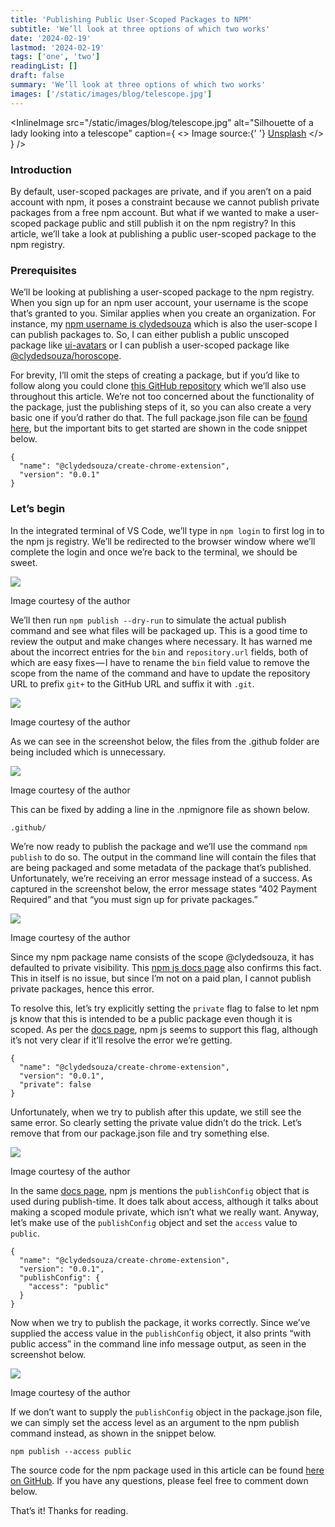 ```yaml
---
title: 'Publishing Public User-Scoped Packages to NPM'
subtitle: 'We’ll look at three options of which two works'
date: '2024-02-19'
lastmod: '2024-02-19'
tags: ['one', 'two']
readingList: []
draft: false
summary: 'We’ll look at three options of which two works'
images: ['/static/images/blog/telescope.jpg']
---
```


<InlineImage
  src="/static/images/blog/telescope.jpg"
  alt="Silhouette of a lady looking into a telescope"
  caption={
    <>
      Image source:{' '}
      <a href="https://unsplash.com/photos/woman-near-tower-viewer-ovz3FAcxL7g">Unsplash</a>
    </>
  }
/>

### Introduction

By default, user-scoped packages are private, and if you aren’t on a paid account with npm, it poses a constraint because we cannot publish private packages from a free npm account. But what if we wanted to make a user-scoped package public and still publish it on the npm registry? In this article, we’ll take a look at publishing a public user-scoped package to the npm registry.

### Prerequisites

We’ll be looking at publishing a user-scoped package to the npm registry. When you sign up for an npm user account, your username is the scope that’s granted to you. Similar applies when you create an organization. For instance, my [npm username is clydedsouza](https://www.npmjs.com/~clydedsouza) which is also the user-scope I can publish packages to. So, I can either publish a public unscoped package like [ui-avatars](https://www.npmjs.com/package/ui-avatars) or I can publish a user-scoped package like [@clydedsouza/horoscope](https://www.npmjs.com/package/@clydedsouza/horoscope).

For brevity, I’ll omit the steps of creating a package, but if you’d like to follow along you could clone [this GitHub repository](https://github.com/ClydeDz/create-chrome-extension-npm) which we’ll also use throughout this article. We’re not too concerned about the functionality of the package, just the publishing steps of it, so you can also create a very basic one if you’d rather do that. The full package.json file can be [found here](https://github.com/ClydeDz/create-chrome-extension-npm/blob/main/package.json), but the important bits to get started are shown in the code snippet below.

```
{
  "name": "@clydedsouza/create-chrome-extension",
  "version": "0.0.1"
}
```

### Let’s begin

In the integrated terminal of VS Code, we’ll type in `npm login` to first log in to the npm js registry. We’ll be redirected to the browser window where we’ll complete the login and once we’re back to the terminal, we should be sweet.

![](https://cdn-images-1.medium.com/max/800/1*u47cyr50agRczK_Py0Z69A.png)

Image courtesy of the author

We’ll then run `npm publish --dry-run` to simulate the actual publish command and see what files will be packaged up. This is a good time to review the output and make changes where necessary. It has warned me about the incorrect entries for the `bin` and `repository.url` fields, both of which are easy fixes — I have to rename the `bin` field value to remove the scope from the name of the command and have to update the repository URL to prefix `git+` to the GitHub URL and suffix it with `.git`.

![](https://cdn-images-1.medium.com/max/800/1*SeKNGK0FZlanu8H7QZzoQA.png)

Image courtesy of the author

As we can see in the screenshot below, the files from the .github folder are being included which is unnecessary.

![](https://cdn-images-1.medium.com/max/800/1*OGXxS8FNN_p5bVN-WFPy3A.png)

Image courtesy of the author

This can be fixed by adding a line in the .npmignore file as shown below.

```
.github/
```

We’re now ready to publish the package and we’ll use the command `npm publish` to do so. The output in the command line will contain the files that are being packaged and some metadata of the package that’s published. Unfortunately, we’re receiving an error message instead of a success. As captured in the screenshot below, the error message states “402 Payment Required” and that “you must sign up for private packages.”

![](https://cdn-images-1.medium.com/max/800/1*zb80MW1poPsFb5cpF7gGQg.png)

Image courtesy of the author

Since my npm package name consists of the scope @clydedsouza, it has defaulted to private visibility. This [npm js docs page](https://docs.npmjs.com/about-scopes#scopes-and-package-visibility) also confirms this fact. This in itself is no issue, but since I’m not on a paid plan, I cannot publish private packages, hence this error.

To resolve this, let’s try explicitly setting the `private` flag to false to let npm js know that this is intended to be a public package even though it is scoped. As per the [docs page](https://docs.npmjs.com/cli/v10/configuring-npm/package-json#private), npm js seems to support this flag, although it’s not very clear if it’ll resolve the error we’re getting.

```
{
  "name": "@clydedsouza/create-chrome-extension",
  "version": "0.0.1",
  "private": false
}
```

Unfortunately, when we try to publish after this update, we still see the same error. So clearly setting the private value didn’t do the trick. Let’s remove that from our package.json file and try something else.

![](https://cdn-images-1.medium.com/max/800/1*yhgZemCog9lCkIPCvhD-lw.png)

Image courtesy of the author

In the same [docs page](https://docs.npmjs.com/cli/v10/configuring-npm/package-json#publishconfig), npm js mentions the `publishConfig` object that is used during publish-time. It does talk about access, although it talks about making a scoped module private, which isn’t what we really want. Anyway, let’s make use of the `publishConfig` object and set the `access` value to `public`.

```
{
  "name": "@clydedsouza/create-chrome-extension",
  "version": "0.0.1",
  "publishConfig": {
    "access": "public"
  }
}
```

Now when we try to publish the package, it works correctly. Since we’ve supplied the access value in the `publishConfig` object, it also prints “with public access” in the command line info message output, as seen in the screenshot below.

![](https://cdn-images-1.medium.com/max/800/1*KxHYC8vNiwC5F0EnB0PgQQ.png)

Image courtesy of the author

If we don’t want to supply the `publishConfig` object in the package.json file, we can simply set the access level as an argument to the npm publish command instead, as shown in the snippet below.

```
npm publish --access public
```

The source code for the npm package used in this article can be found [here on GitHub](https://github.com/ClydeDz/create-chrome-extension-npm). If you have any questions, please feel free to comment down below.

That’s it! Thanks for reading.
